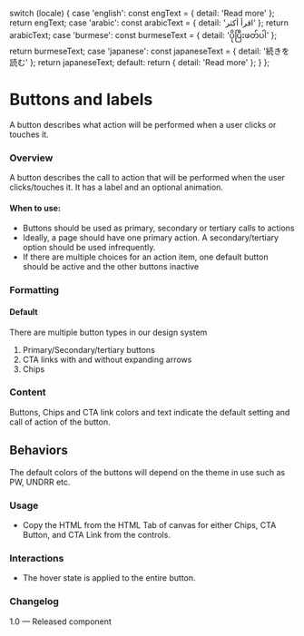 
  switch (locale) {
    case 'english':
      const engText = { detail: 'Read more' };
      return engText;
    case 'arabic':
      const arabicText = { detail: 'اقرأ أكثر' };
      return arabicText;
    case 'burmese':
      const burmeseText = { detail: 'ပိုပြီးဖတ်ပါ' };
      return burmeseText;
    case 'japanese':
      const japaneseText = { detail: '続きを読む' };
      return japaneseText;
    default:
      return { detail: 'Read more' };
  }
};

<Meta of={CtaButtonStories} />

# Buttons and labels

A button describes what action will be performed when a user clicks or touches it.

### Overview

A button describes the call to action that will be performed when the user clicks/touches it. It has a label and an optional animation.

#### When to use:

- Buttons should be used as primary, secondary or tertiary calls to actions
- Ideally, a page should have one primary action. A secondary/tertiary option should be used infrequently.
- If there are multiple choices for an action item, one default button should be active and the other buttons inactive

### Formatting

#### Default

There are multiple button types in our design system

1. Primary/Secondary/tertiary buttons
2. CTA links with and without expanding arrows
3. Chips

### Content

Buttons, Chips and CTA link colors and text indicate the default setting and call of action of the button.

## Behaviors

The default colors of the buttons will depend on the theme in use such as PW, UNDRR etc.

<Canvas of={CtaButtonStories.DefaultButtons} meta={CtaButtonStories} />

### Usage

- Copy the HTML from the HTML Tab of canvas for either Chips, CTA Button, and CTA Link from the controls.

### Interactions

- The hover state is applied to the entire button.

### Changelog

1.0 — Released component
